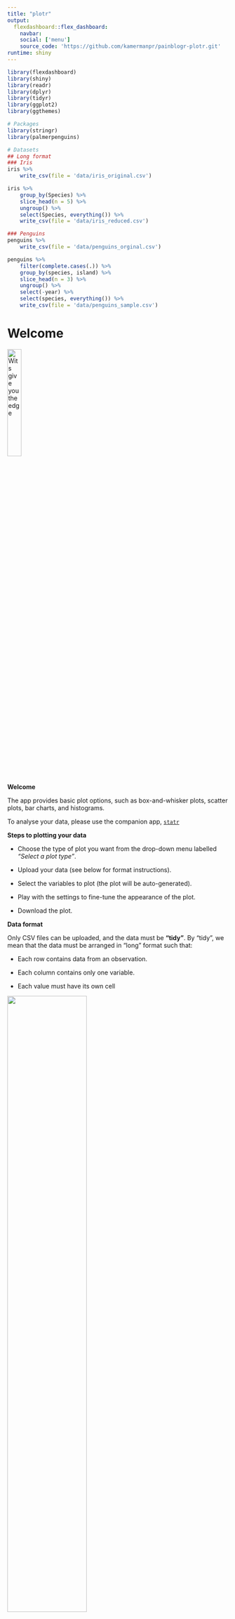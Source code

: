 ```yaml
---
title: "plotr"
output: 
  flexdashboard::flex_dashboard:
    navbar:
    social: ['menu']
    source_code: 'https://github.com/kamermanpr/painblogr-plotr.git'
runtime: shiny
---
```


```r
library(flexdashboard)
library(shiny)
library(readr)
library(dplyr)
library(tidyr)
library(ggplot2)
library(ggthemes)
```

```r
# Packages
library(stringr)
library(palmerpenguins)

# Datasets
## Long format
### Iris
iris %>% 
    write_csv(file = 'data/iris_original.csv')

iris %>% 
    group_by(Species) %>% 
    slice_head(n = 5) %>% 
    ungroup() %>% 
    select(Species, everything()) %>% 
    write_csv(file = 'data/iris_reduced.csv')

### Penguins
penguins %>% 
    write_csv(file = 'data/penguins_orginal.csv')

penguins %>% 
    filter(complete.cases(.)) %>% 
    group_by(species, island) %>% 
    slice_head(n = 3) %>% 
    ungroup() %>% 
    select(-year) %>% 
    select(species, everything()) %>% 
    write_csv(file = 'data/penguins_sample.csv')
```

Welcome {data-navmenu='Select a plot type'}
===================================== 

<a href='https://www.wits.ac.za' target='_blank'>
<img src='wits-logo.png' 
alt='Wits give you the edge' 
width='25%'>
</a>

**Welcome**  

The app provides basic plot options, such as box-and-whisker plots, scatter plots, bar charts, and histograms. 

To analyse your data, please use the companion app, [`statr`](https://kamermanpr.shinyapps.io/painblogr-statr/){ target='_blank' }

**Steps to plotting your data**  

- Choose the type of plot you want from the drop-down menu labelled _“Select a plot type”_.

- Upload your data (see below for format instructions).

- Select the variables to plot (the plot will be auto-generated).

- Play with the settings to fine-tune the appearance of the plot.

- Download the plot.

**Data format**  

Only CSV files can be uploaded, and the data must be **"tidy"**. By "tidy", we mean that the  data must be arranged in "long" format such that:

- Each row contains data from an observation.

- Each column contains only one variable.

- Each value must have its own cell

<div>
<img src='tidy-data.png' width='60%'>
</div>

For a full description of tidy data, please use the following [link](https://www.jstatsoft.org/article/view/v059i10){ target='_blank' }.

To download a dataset to play around with on the app, we recommend [Allison Horst's](https://allisonhorst.github.io/palmerpenguins/index.html){ target='_blank' } "Palmer Penguins" dataset ([link to data](https://drive.google.com/open?id=1-8H1Mz2_oEMu3zlVsatraFruJQlCFqZ9&authuser=peter.kamerman%40gmail.com&usp=drive_fs){ target='_blank' })

**Developers**  

The app was developed by Peter Kamerman (WWW: [painblogr.org](https://www.painblogr.org){ target='_blank'}, GitHub: [kamermanpr](https://github.com/kamermanpr.git){ target='_blank' }) and Kavalin Nair (GitHub: [TripleBlackCat](https://github.com/TripleBlackCat.git){ target='_blank' }).

**License**  

The software is released under an [MIT license](https://github.com/kamermanpr/painblogr-plotr/blob/main/LICENSE){ target='_blank' }.

Boxplot {data-navmenu='Select a plot type'}
=====================================  

Column {.sidebar data-width=350}
-------------------------------------

```r
h1('Boxplot')

p('For plot download options, scroll to the bottom of this sidebar.')

p('The plot window will indicate an error if a discrete (categorical) variable is chosen as the response variable.')

p('Beeswarm points are "jittered" horizontally only. That is, the value of each point, as measured on the y-axis, remains unchanged.')

hr()

# Upload file
fileInput(inputId = 'box_file0', 
          label = 'Import data (csv format)',
          multiple = FALSE,
          accept = c('.csv'))

# Make reactive data
box_df <- reactive({
    req(input$box_file0)
    read_csv(input$box_file0$datapath, 
             show_col_types = FALSE)
})

# Select variables
## Response variable
output$box_yvar <- renderUI({
    varSelectInput(inputId = 'box_y_var',
                   label = 'Choose response variable',
                   selected = NULL,
                   data = box_df())
    })

uiOutput('box_yvar')

## Grouping variable
output$box_groupvar <- renderUI({
    varSelectInput(inputId = 'box_group_var',
                   label = 'Choose grouping variable',
                   selected = NULL,
                   data = box_df())
    })

uiOutput('box_groupvar')

## Second grouping variable
output$box_groupvar2 <- renderUI({
    selectInput(inputId = 'box_group2_var',
                label = 'Choose second grouping variable (optional)',
                selected = 'None',
                choices = c('None', names(box_df())))
    })

uiOutput('box_groupvar2')

## Choose plot type
radioButtons(inputId = 'box_plot_type',
             label = 'Plot type',
             choices = c('Simple boxplot (default)' = 'box',
                         'Add beeswarm' = 'box_points'),
             selected = 'box')

## Add labels
textInput(inputId = 'box_title', 
          label = 'Plot title',
          value = NULL)

textInput(inputId = 'box_y_label', 
          label = 'Y-axis label',
          value = NULL)

textInput(inputId = 'box_x_label', 
          label = 'X-axis label',
          value = NULL)

## Base font size
sliderInput(inputId = 'box_base_size',
            label = 'Font size',
            value = 18,
            min = 8,
            max = 28)

## Y-axis limits
numericInput(inputId = 'box_min_y',
             label = 'Minimum y-axis value',
             value = NULL)

numericInput(inputId = 'box_max_y',
             label = 'Maximum y-axis value',
             value = NULL)

## Point size size
sliderInput(inputId = 'box_size',
            label = 'Point size (beeswarm points)',
            value = 3,
            min = 0,
            max = 10)

## Point transparency size
sliderInput(inputId = 'box_alpha',
            label = 'Point transparency (beeswarm points)',
            value = 1,
            min = 0,
            max = 1)

## Point scatter width
sliderInput(inputId = 'box_scatter_width',
            label = 'Scatter width (beeswarm points)',
            value = 0.3,
            min = 0,
            max = 1)

hr()

strong('Options for the second grouping variable')

## Colour scheme
selectInput(inputId = 'box_colours',
            label = 'Colour scheme',
            selected = NULL,
            choices = c('Default (20 colours)' = 'Tableau 20',
                        'Tableau (10 colours)' = 'Tableau 10',
                        'Colour blind (10 colours)' = 'Color Blind',
                        'Grey (5 colours)' = 'Classic Gray 5'))

## Legend position
radioButtons(inputId = 'box_legend_position',
             label = 'Legend position',
             choices = c('None' = 'none',
                         'Right side of plot' = 'right',
                         'Above the plot' = 'top',
                         'User-defined' = 'legend_user'),
             selected = 'none')

### x value
sliderInput(inputId = 'box_x_legend',
            label = 'User-defined legend position (x coordinate)',
            value = 0.85,
            min = 0,
            max = 1)

### y-value
sliderInput(inputId = 'box_y_legend',
            label = 'User-defined legend position (y coordinate)',
            value = 0.85,
            min = 0,
            max = 1)

hr()

h1('Download plot')

# Format
selectInput(inputId = 'box_format',
            label = 'Choose file format',
            selected = 'png',
            choices = c('bmp', 'jpg', 'pdf', 'png'))

# Plot width
numericInput(inputId = 'box_width',
             label = 'Figure width (cm)',
             value = 17)

## Plot height
numericInput(inputId = 'box_height',
             label = 'Figure height (cm)',
             value = 14)

# Add download button
output$box_download_button <- renderUI({
    downloadButton(outputId = 'boxplot_download_button',
                   label = "'Click' to download image")
    })

uiOutput('box_download_button')
```

Column
-------------------------------------

### Plot

```r
# Plot graph
output$box_plot <- renderPlot(
    if(req(input$box_plot_type) == 'box'){
        
        if(req(input$box_group2_var) == 'None'){
            
            box_df() %>%
                drop_na(input$box_group_var) %>% 
                ggplot(data = .) +
                aes(x = !!input$box_group_var,
                    y = !!input$box_y_var) +
                geom_boxplot() +
                labs(title = input$box_title,
                     y = input$box_y_label,
                     x = input$box_x_label) +
                scale_y_continuous(limits = c(input$box_min_y, input$box_max_y)) +
                scale_x_discrete(na.translate = FALSE) +
                theme_minimal(base_size = input$box_base_size) +
                theme(legend.position = 'none',
                          plot.background = element_rect(colour = '#FFFFFF',
                                                         fill = '#FFFFFF'),
                          plot.title = element_text(size = input$box_base_size),
                          axis.text = element_text(colour = '#000000'),
                          axis.line = element_line(colour = '#000000',
                                                   size = 0.5),
                          axis.ticks = element_line(colour = '#000000',
                                                    size = 0.5),
                          panel.grid = element_blank()) 
            
        } else {
            
            if(input$box_legend_position != 'legend_user'){
                
                box_df() %>% 
                        ggplot(data = .) +
                        aes(x = !!input$box_group_var,
                            y = !!input$box_y_var,
                            fill = box_df()[[input$box_group2_var]],
                            colour = box_df()[[input$box_group2_var]]) +
                    geom_boxplot(alpha = 0.6) +
                    labs(title = input$box_title,
                         y = input$box_y_label,
                         x = input$box_x_label) +
                    scale_y_continuous(limits = c(input$box_min_y, input$box_max_y)) +
                    scale_x_discrete(na.translate = FALSE) +
                    scale_fill_tableau(palette = input$box_colours,
                                       na.translate = FALSE) +
                    scale_colour_tableau(palette = input$box_colours,
                                         na.translate = FALSE) +
                    theme_minimal(base_size = input$box_base_size) +
                    theme(legend.position = input$box_legend_position,
                          legend.title = element_blank(),
                          plot.background = element_rect(colour = '#FFFFFF',
                                                         fill = '#FFFFFF'),
                          plot.title = element_text(size = input$box_base_size),
                          axis.text = element_text(colour = '#000000'),
                          axis.line = element_line(colour = '#000000',
                                                   size = 0.5),
                          axis.ticks = element_line(colour = '#000000',
                                                    size = 0.5),
                          panel.grid = element_blank()) 
                
                } else if(input$box_legend_position == 'legend_user'){
                    
                    box_df() %>% 
                        ggplot(data = .) +
                        aes(x = !!input$box_group_var,
                            y = !!input$box_y_var,
                            fill = box_df()[[input$box_group2_var]],
                            colour = box_df()[[input$box_group2_var]]) +
                        geom_boxplot(alpha = 0.6) +
                        labs(title = input$box_title,
                             y = input$box_y_label,
                             x = input$box_x_label) +
                        scale_y_continuous(limits = c(input$box_min_y, input$box_max_y)) +
                        scale_x_discrete(na.translate = FALSE) +
                        scale_fill_tableau(palette = input$box_colours,
                                           na.translate = FALSE) +
                        scale_colour_tableau(palette = input$box_colours,
                                             na.translate = FALSE) +
                        theme_minimal(base_size = input$box_base_size) +
                        theme(legend.position = c(input$box_x_legend, input$box_y_legend),
                              legend.title = element_blank(),
                              plot.background = element_rect(colour = '#FFFFFF',
                                                             fill = '#FFFFFF'),
                              plot.title = element_text(size = input$box_base_size),
                              axis.text = element_text(colour = '#000000'),
                              axis.line = element_line(colour = '#000000',
                                                       size = 0.5),
                              axis.ticks = element_line(colour = '#000000',
                                                        size = 0.5),
                              panel.grid = element_blank()) 
                    
                }
            }
        
        } else if(input$box_plot_type == 'box_points'){
            
            if(req(input$box_group2_var) == 'None'){
            
            box_df() %>%
                drop_na(input$box_group_var) %>% 
                ggplot(data = .) +
                aes(x = !!input$box_group_var,
                    y = !!input$box_y_var) +
                geom_boxplot(outlier.shape = NA) +
                geom_point(position = position_jitter(seed = 1234,
                                                      width = input$box_scatter_width,
                                                      height = 0),
                           fill = '#000000',
                           alpha = input$box_alpha,
                           shape = 21,
                           size = input$box_size) +
                geom_point(position = position_jitter(seed = 1234,
                                                      width = input$box_scatter_width,
                                                      height = 0),
                           shape = 21,
                           size = input$box_size) +
                labs(title = input$box_title,
                     y = input$box_y_label,
                     x = input$box_x_label) +
                scale_y_continuous(limits = c(input$box_min_y, input$box_max_y)) +
                scale_x_discrete(na.translate = FALSE) +
                theme_minimal(base_size = input$box_base_size) +
                theme(legend.position = 'none',
                          plot.background = element_rect(colour = '#FFFFFF',
                                                         fill = '#FFFFFF'),
                          plot.title = element_text(size = input$box_base_size),
                          axis.text = element_text(colour = '#000000'),
                          axis.line = element_line(colour = '#000000',
                                                   size = 0.5),
                          axis.ticks = element_line(colour = '#000000',
                                                    size = 0.5),
                          panel.grid = element_blank()) 
            
        } else {
            
            if(input$box_legend_position != 'legend_user'){
                
                box_df() %>% 
                        ggplot(data = .) +
                        aes(x = !!input$box_group_var,
                            y = !!input$box_y_var,
                            fill = box_df()[[input$box_group2_var]],
                            colour = box_df()[[input$box_group2_var]]) +
                    geom_boxplot(outlier.shape = NA,
                                 alpha = 0.6) +
                    geom_point(position = position_jitterdodge(seed = 1234,
                                                          jitter.width = input$box_scatter_width,
                                                          jitter.height = 0),
                               alpha = input$box_alpha,
                               shape = 21,
                               size = input$box_size) +
                    geom_point(position = position_jitterdodge(seed = 1234,
                                                          jitter.width = input$box_scatter_width,
                                                          jitter.height = 0),
                               fill = NA,
                               shape = 21,
                               size = input$box_size) +
                    labs(title = input$box_title,
                         y = input$box_y_label,
                         x = input$box_x_label) +
                    scale_y_continuous(limits = c(input$box_min_y, input$box_max_y)) +
                    scale_x_discrete(na.translate = FALSE) +
                    scale_fill_tableau(palette = input$box_colours,
                                       na.translate = FALSE) +
                    scale_colour_tableau(palette = input$box_colours,
                                         na.translate = FALSE) +
                    theme_minimal(base_size = input$box_base_size) +
                    theme(legend.position = input$box_legend_position,
                          legend.title = element_blank(),
                          plot.background = element_rect(colour = '#FFFFFF',
                                                         fill = '#FFFFFF'),
                          plot.title = element_text(size = input$box_base_size),
                          axis.text = element_text(colour = '#000000'),
                          axis.line = element_line(colour = '#000000',
                                                   size = 0.5),
                          axis.ticks = element_line(colour = '#000000',
                                                    size = 0.5),
                          panel.grid = element_blank()) 
                
                } else if(input$box_legend_position == 'legend_user'){
                    
                    box_df() %>% 
                        ggplot(data = .) +
                        aes(x = !!input$box_group_var,
                            y = !!input$box_y_var,
                            fill = box_df()[[input$box_group2_var]],
                            colour = box_df()[[input$box_group2_var]]) +
                        geom_boxplot(outlier.shape = NA,
                                     alpha = 0.6) +
                        geom_point(position = position_jitterdodge(seed = 1234,
                                                              jitter.width = input$box_scatter_width,
                                                              jitter.height = 0),
                                   alpha = input$box_alpha,
                                   shape = 21,
                                   size = input$box_size) +
                        geom_point(position = position_jitterdodge(seed = 1234,
                                                              jitter.width = input$box_scatter_width,
                                                              jitter.height = 0),
                                   shape = 21,
                                   fill = NA,
                                   size = input$box_size) +
                        labs(title = input$box_title,
                             y = input$box_y_label,
                             x = input$box_x_label) +
                        scale_y_continuous(limits = c(input$box_min_y, input$box_max_y)) +
                        scale_x_discrete(na.translate = FALSE) +
                        scale_fill_tableau(palette = input$box_colours,
                                           na.translate = FALSE) +
                        scale_colour_tableau(palette = input$box_colours,
                                             na.translate = FALSE) +
                        theme_minimal(base_size = input$box_base_size) +
                        theme(legend.position = c(input$box_x_legend, input$box_y_legend),
                              legend.title = element_blank(),
                              plot.background = element_rect(colour = '#FFFFFF',
                                                             fill = '#FFFFFF'),
                              plot.title = element_text(size = input$box_base_size),
                              axis.text = element_text(colour = '#000000'),
                              axis.line = element_line(colour = '#000000',
                                                       size = 0.5),
                              axis.ticks = element_line(colour = '#000000',
                                                        size = 0.5),
                              panel.grid = element_blank()) 
                    
                }
            }
        }
)

plotOutput('box_plot')
```

```r
# Download plot
output$boxplot_download_button <- downloadHandler(
    filename = function() {
        paste0('boxplot_', Sys.Date(), '.', input$box_format)
    },
    content = function(file) {
        plotOutput('box_plot')
        ggsave(file, 
               width = input$box_width, 
               height = input$box_height,
               units = 'cm')
    }
  )
```

Scatter plot {data-navmenu='Select a plot type'}
=====================================  

Column {.sidebar data-width=350}
-------------------------------------

```r
h1('Scatter plot')

p('If there is a grouping variable, import data in long format (see example:', a('here', href = 'https://drive.google.com/open?id=1--iOezcoFaE9C-x4JiT6zygNOKyrWNh0&authuser=peter.kamerman%40gmail.com&usp=drive_fs', target='_blank'), ').')

p('For download options, scroll to the bottom of this sidebar.')

hr()

# Upload file
fileInput(inputId = 'scatter_file0', 
          label = 'Import data (csv format)',
          multiple = FALSE,
          accept = c('.csv'))

# Make reactive data
scatter_df <- reactive({
    req(input$scatter_file0)
    read_csv(input$scatter_file0$datapath, 
             show_col_types = FALSE)
})

# Select variables
## Y variable
output$scatter_yvar <- renderUI({
    varSelectInput(inputId = 'scatter_y_var',
                   label = 'Choose repsonse variable',
                   data = scatter_df())
    })

uiOutput('scatter_yvar')

## X variable
output$scatter_xvar <- renderUI({
    varSelectInput(inputId = 'scatter_x_var',
                   label = 'Choose repsonse variable',
                   data = scatter_df())
    })

uiOutput('scatter_xvar')

output$scatter_groupvar <- renderUI({
    selectInput(inputId = 'scatter_group_var',
            label = 'Choose grouping variable (optional)',
            selected = NULL,
            choices = c('None', names(scatter_df())))
})

uiOutput('scatter_groupvar')

## Add regression or loess curve
radioButtons(inputId = 'scatter_smooth',
             label = 'Add regression line',
             choices = c('None (default)' = 'none',
                         'Linear regression' = 'linear',
                         'LOESS curve' = 'loess'),
             selected = 'none')

## Add labels
textInput(inputId = 'scatter_title', 
          label = 'Plot title',
          value = '')

textInput(inputId = 'scatter_y_label', 
          label = 'Y-axis label',
          value = '')

textInput(inputId = 'scatter_x_label', 
          label = 'X-axis label',
          value = '')

## Base font size
sliderInput(inputId = 'scatter_base_size',
            label = 'Font size',
            value = 18,
            min = 8,
            max = 28)

## Point size size
sliderInput(inputId = 'scatter_size',
            label = 'Point size',
            value = 3,
            min = 0,
            max = 10)

## Point transparency size
sliderInput(inputId = 'scatter_alpha',
            label = 'Point transparency',
            value = 1,
            min = 0,
            max = 1)

## Colour scheme
selectInput(inputId = 'scatter_colours',
            label = 'Colour scheme (used with grouping variable)',
            selected = NULL,
            choices = c('Default (20 colours)' = 'Tableau 20',
                        'Tableau (10 colours)' = 'Tableau 10',
                        'Colour blind (10 colours)' = 'Color Blind',
                        'Grey (5 colours)' = 'Classic Gray 5'))

## Legend position
### x value
sliderInput(inputId = 'scatter_x_legend',
            label = 'Legend position (x-axis coordinate)',
            value = 0.85,
            min = 0,
            max = 1)

### y-value
sliderInput(inputId = 'scatter_y_legend',
            label = 'Legend position (y-axis coordinate)',
            value = 0.85,
            min = 0,
            max = 1)

## Y-axis limits
numericInput(inputId = 'scatter_min_y',
             label = 'Minimum y-axis value',
             value = NULL)

numericInput(inputId = 'scatter_max_y',
             label = 'Maximum y-axis value',
             value = NULL)

## X-axis limits
numericInput(inputId = 'scatter_min_x',
             label = 'Minimum x-axis value',
             value = NULL)

numericInput(inputId = 'scatter_max_x',
             label = 'Maximum x-axis value',
             value = NULL)

hr()

h1('Download plot')

# Format
selectInput(inputId = 'scatter_format',
            label = 'Choose file format',
            selected = 'png',
            choices = c('bmp', 'jpg', 'pdf', 'png'))

# Plot width
numericInput(inputId = 'scatter_width',
             label = 'Figure width (cm)',
             value = 16)

## Plot height
numericInput(inputId = 'scatter_height',
             label = 'Figure height (cm)',
             value = 16)

# Add download button
output$scatter_download_button <- renderUI({
    downloadButton(outputId = 'scatterplot_download_button',
                   label = "'Click' to download image")
    })

uiOutput('scatter_download_button')
```

Column
-------------------------------------

### Plot

```r
# Plot graph
output$scatter_plot <- renderPlot(
    
    if(req(input$scatter_smooth) == 'none' & req(input$scatter_group_var) == 'None'){
        
        ggplot(data = scatter_df()) +
        aes(x = scatter_df()[[input$scatter_x_var]],
            y = scatter_df()[[input$scatter_y_var]]) +
        geom_point(shape = 21,
                   colour = '#000000',
                   fill = '#000000',
                   alpha = input$scatter_alpha,
                   size = input$scatter_size) +
        geom_point(shape = 21,
                   colour = '#000000',
                   size = input$scatter_size) +
        labs(title = input$scatter_title,
             y = input$scatter_y_label,
             x = input$scatter_x_label) +
        scale_x_continuous(limits = c(input$scatter_min_x, input$scatter_max_x)) +
        scale_y_continuous(limits = c(input$scatter_min_y, input$scatter_max_y)) +
        theme_minimal(base_size = input$scatter_base_size) +
            theme(plot.background = element_rect(colour = '#FFFFFF',
                                                 fill = '#FFFFFF'),
                  plot.title = element_text(size = input$scatter_base_size),
                  legend.position = c(input$scatter_x_legend, input$scatter_y_legend),
                  legend.title = element_blank(),
                  axis.text = element_text(colour = '#000000'),
                  axis.line = element_line(colour = '#000000',
                                           size = 0.5),
                  axis.ticks = element_line(colour = '#000000',
                                            size = 0.5),
                  panel.grid = element_blank())
        
    } else if(input$scatter_smooth == 'linear' & input$scatter_group_var == 'None'){
        
        ggplot(data = scatter_df()) +
        aes(x = scatter_df()[[input$scatter_x_var]],
            y = scatter_df()[[input$scatter_y_var]]) +
        geom_point(shape = 21,
                   colour = '#000000',
                   fill = '#000000',
                   alpha = input$scatter_alpha,
                   size = input$scatter_size) +
        geom_point(shape = 21,
                   colour = '#000000',
                   size = input$scatter_size) +
        geom_smooth(method = 'lm',
                    colour = '#000000',
                    size = 1,
                    se = FALSE) +
        labs(title = input$scatter_title,
             y = input$scatter_y_label,
             x = input$scatter_x_label) +
        scale_x_continuous(limits = c(input$scatter_min_x, input$scatter_max_x)) +
        scale_y_continuous(limits = c(input$scatter_min_y, input$scatter_max_y)) +
        theme_minimal(base_size = input$scatter_base_size) +
            theme(plot.background = element_rect(colour = '#FFFFFF',
                                                 fill = '#FFFFFF'),
                  plot.title = element_text(size = input$scatter_base_size),
                  legend.position = c(input$scatter_x_legend, input$scatter_y_legend),
                  legend.title = element_blank(),
                  axis.text = element_text(colour = '#000000'),
                  axis.line = element_line(colour = '#000000',
                                           size = 0.5),
                  axis.ticks = element_line(colour = '#000000',
                                            size = 0.5),
                  panel.grid = element_blank())
        
    } else if(input$scatter_smooth == 'loess' & input$scatter_group_var == 'None'){
        
        ggplot(data = scatter_df()) +
        aes(x = scatter_df()[[input$scatter_x_var]],
            y = scatter_df()[[input$scatter_y_var]]) +
        geom_point(shape = 21,
                   colour = '#000000',
                   fill = '#000000',
                   alpha = input$scatter_alpha,
                   size = input$scatter_size) +
        geom_point(shape = 21,
                   colour = '#000000',
                   size = input$scatter_size) +
        geom_smooth(method = 'loess',
                    colour = '#000000',
                    size = 1,
                    se = FALSE) +
        labs(title = input$scatter_title,
             y = input$scatter_y_label,
             x = input$scatter_x_label) +
        scale_x_continuous(limits = c(input$scatter_min_x, input$scatter_max_x)) +
        scale_y_continuous(limits = c(input$scatter_min_y, input$scatter_max_y)) +
        theme_minimal(base_size = input$scatter_base_size) +
            theme(plot.background = element_rect(colour = '#FFFFFF',
                                                 fill = '#FFFFFF'),
                  plot.title = element_text(size = input$scatter_base_size),
                  legend.position = c(input$scatter_x_legend, input$scatter_y_legend),
                  legend.title = element_blank(),
                  axis.text = element_text(colour = '#000000'),
                  axis.line = element_line(colour = '#000000',
                                           size = 0.5),
                  axis.ticks = element_line(colour = '#000000',
                                            size = 0.5),
                  panel.grid = element_blank())
        
    } else if(input$scatter_smooth == 'linear' & input$scatter_group_var != 'None'){
        
        ggplot(data = scatter_df()) +
        aes(x = scatter_df()[[input$scatter_x_var]],
            y = scatter_df()[[input$scatter_y_var]],
            fill = scatter_df()[[input$scatter_group_var]],
            colour = scatter_df()[[input$scatter_group_var]]) +
        geom_point(shape = 21,
                   alpha = input$scatter_alpha,
                   size = input$scatter_size) +
        geom_point(shape = 21,
                   fill = NA,
                   size = input$scatter_size) +
        geom_smooth(method = 'lm',
                    size = 1,
                    se = FALSE) +
        labs(title = input$scatter_title,
             y = input$scatter_y_label,
             x = input$scatter_x_label) +
        scale_x_continuous(limits = c(input$scatter_min_x, input$scatter_max_x)) +
        scale_y_continuous(limits = c(input$scatter_min_y, input$scatter_max_y)) +
        scale_colour_tableau(palette = input$scatter_colours) +
        scale_fill_tableau(palette = input$scatter_colours) +
        theme_minimal(base_size = input$scatter_base_size) +
            theme(plot.background = element_rect(colour = '#FFFFFF',
                                                 fill = '#FFFFFF'),
                  plot.title = element_text(size = input$scatter_base_size),
                  legend.position = c(input$scatter_x_legend, input$scatter_y_legend),
                  legend.title = element_blank(),
                  axis.text = element_text(colour = '#000000'),
                  axis.line = element_line(colour = '#000000',
                                           size = 0.5),
                  axis.ticks = element_line(colour = '#000000',
                                            size = 0.5),
                  panel.grid = element_blank())
        
    } else if(input$scatter_smooth == 'loess' & input$scatter_group_var != 'None'){
        
        ggplot(data = scatter_df()) +
        aes(x = scatter_df()[[input$scatter_x_var]],
            y = scatter_df()[[input$scatter_y_var]],
            fill = scatter_df()[[input$scatter_group_var]],
            colour = scatter_df()[[input$scatter_group_var]]) +
        geom_point(shape = 21,
                   alpha = input$scatter_alpha,
                   size = input$scatter_size) +
        geom_point(shape = 21,
                   fill = NA,
                   size = input$scatter_size) +
        geom_smooth(method = 'loess',
                    size = 1,
                    se = FALSE) +
        labs(title = input$scatter_title,
             y = input$scatter_y_label,
             x = input$scatter_x_label) +
        scale_x_continuous(limits = c(input$scatter_min_x, input$scatter_max_x)) +
        scale_y_continuous(limits = c(input$scatter_min_y, input$scatter_max_y)) +
        scale_colour_tableau(palette = input$scatter_colours) +
        scale_fill_tableau(palette = input$scatter_colours) +
        theme_minimal(base_size = input$scatter_base_size) +
            theme(plot.background = element_rect(colour = '#FFFFFF',
                                                 fill = '#FFFFFF'),
                  plot.title = element_text(size = input$scatter_base_size),
                  legend.position = c(input$scatter_x_legend, input$scatter_y_legend),
                  legend.title = element_blank(),
                  axis.text = element_text(colour = '#000000'),
                  axis.line = element_line(colour = '#000000',
                                           size = 0.5),
                  axis.ticks = element_line(colour = '#000000',
                                            size = 0.5),
                  panel.grid = element_blank())
        
    } else {
        
        ggplot(data = scatter_df()) +
        aes(x = scatter_df()[[input$scatter_x_var]],
            y = scatter_df()[[input$scatter_y_var]],
            fill = scatter_df()[[input$scatter_group_var]],
            colour = scatter_df()[[input$scatter_group_var]]) +
        geom_point(shape = 21,
                   alpha = input$scatter_alpha,
                   size = input$scatter_size) +
        geom_point(shape = 21,
                   fill = NA,
                   size = input$scatter_size) +
        labs(title = input$scatter_title,
             y = input$scatter_y_label,
             x = input$scatter_x_label) +
        scale_x_continuous(limits = c(input$scatter_min_x, input$scatter_max_x)) +
        scale_y_continuous(limits = c(input$scatter_min_y, input$scatter_max_y)) +
        scale_colour_tableau(palette = input$scatter_colours) +
        scale_fill_tableau(palette = input$scatter_colours) +
        theme_minimal(base_size = input$scatter_base_size) +
            theme(plot.background = element_rect(colour = '#FFFFFF',
                                                 fill = '#FFFFFF'),
                  plot.title = element_text(size = input$scatter_base_size),
                  legend.position = c(input$scatter_x_legend, input$scatter_y_legend),
                  legend.title = element_blank(),
                  axis.text = element_text(colour = '#000000'),
                  axis.line = element_line(colour = '#000000',
                                           size = 0.5),
                  axis.ticks = element_line(colour = '#000000',
                                            size = 0.5),
                  panel.grid = element_blank())
        
    }
)

plotOutput('scatter_plot')
```

```r
# Download plot
output$scatterplot_download_button <- downloadHandler(
    filename = function() {
        paste0('scatterplot_', Sys.Date(), '.', input$scatter_format)
    },
    content = function(file) {
        plotOutput('scatter_plot')
        ggsave(file, 
               width = input$scatter_width, 
               height = input$scatter_height,
               units = 'cm')
    }
  )
```

Histogram {data-navmenu='Select a plot type'}
=====================================  

Column {.sidebar data-width=350}
-------------------------------------

```r
h1('Histogram')

p('The input must be a single continuous variable')

p('For download options, scroll to the bottom of this sidebar.')

hr()

# Upload file
fileInput(inputId = 'histo_file0', 
          label = 'Import data (csv format)',
          multiple = FALSE,
          accept = c('.csv'))

# Make reactive data
histo_df <- reactive({
    req(input$histo_file0)
    read_csv(input$histo_file0$datapath, 
             show_col_types = FALSE)
})

# Select variables
## Response variable
output$histo_var <- renderUI({
    varSelectInput(inputId = 'histo_var',
                   label = 'Choose variable to be plotted',
                   data = histo_df())
    })

uiOutput('histo_var')

## Add labels
textInput(inputId = 'histo_title', 
          label = 'Plot title',
          value = NULL)

textInput(inputId = 'histo_y_label', 
          label = 'Y-axis label',
          value = 'Count')

textInput(inputId = 'histo_x_label', 
          label = 'X-axis label',
          value = NULL)

## Base font size
sliderInput(inputId = 'histo_base_size',
            label = 'Font size',
            value = 18,
            min = 8,
            max = 28)

## Bin width
numericInput(inputId = 'histo_bin_width',
             label = 'Bin width (in the units of measurement)',
             value = 1,
             min = 0.00000000001)

## Bar transparency size
sliderInput(inputId = 'histo_alpha',
            label = 'Bar transparency',
            value = 0.6,
            min = 0,
            max = 1)

hr()

h1('Download plot')

# Format
selectInput(inputId = 'histo_format',
            label = 'Choose file format',
            selected = 'png',
            choices = c('bmp', 'jpg', 'pdf', 'png'))

# Plot width
numericInput(inputId = 'histo_width',
             label = 'Figure width (cm)',
             value = 18)

## Plot height
numericInput(inputId = 'histo_height',
             label = 'Figure height (cm)',
             value = 13)

# Add download button
output$histo_download_button <- renderUI({
    downloadButton(outputId = 'histogram_download_button',
                   label = "'Click' to download image")
    })

uiOutput('histo_download_button')
```

Column
-------------------------------------

### Plot

```r
# Plot graph
output$histo_plot <- renderPlot(
    
        ggplot(data = histo_df()) +
        aes(histo_df()[[input$histo_var]]) +
        geom_histogram(binwidth = input$histo_bin_width,
                       fill = '#000000',
                       colour = '#000000',
                       alpha = input$histo_alpha) +
        labs(title = input$histo_title,
             y = input$histo_y_label,
             x = input$histo_x_label) +
        theme_minimal(base_size = input$histo_base_size) +
            theme(plot.background = element_rect(colour = '#FFFFFF',
                                                 fill = '#FFFFFF'),
                  plot.title = element_text(size = input$histo_base_size),
                  axis.text = element_text(colour = '#000000'),
                  axis.line = element_line(colour = '#000000',
                                           size = 0.5),
                  axis.ticks = element_line(colour = '#000000',
                                            size = 0.5),
                  panel.grid = element_blank())
        
        )

plotOutput('histo_plot')
```

```r
# Download plot
output$histogram_download_button <- downloadHandler(
    filename = function() {
        paste0('histogram_', Sys.Date(), '.', input$histo_format)
    },
    content = function(file) {
        plotOutput('histo_plot')
        ggsave(file, 
               width = input$histo_width, 
               height = input$histo_height,
               units = 'cm')
    }
  )
```

Bar chart {data-navmenu='Select a plot type'}
=====================================  

Column {.sidebar data-width=350}
-------------------------------------

```r
h1('Bar chart')

p('The input must be a single continuous variable, with one or two grouping variables')

p('For download options, scroll to the bottom of this sidebar.')

hr()

# Upload file
fileInput(inputId = 'bar_file0', 
          label = 'Import data (csv format)',
          multiple = FALSE,
          accept = c('.csv'))

# Make reactive data
bar_df <- reactive({
    req(input$bar_file0)
    read_csv(input$bar_file0$datapath, 
             show_col_types = FALSE)
})

# Select variables
## Response variable
output$bar_yvar <- renderUI({
    varSelectInput(inputId = 'bar_y_var',
                   label = 'Choose catgeorical variable to be plotted',
                   data = bar_df())
    })

uiOutput('bar_yvar')

## First grouping variable
output$bar_gvar <- renderUI({
    varSelectInput(inputId = 'bar_group_var',
                   label = 'Choose grouping variable',
                   data = bar_df())
    })

uiOutput('bar_gvar')

## Plot type
radioButtons(inputId = 'bar_type',
             label = 'Select chart format',
             choices = c('Raw count (side-by-side)' = 'count_dodge',
                         'Raw count (stacked)' = 'count_stack',
                         'Proportion' = 'prop'),
             selected = 'count_dodge')

## Add labels
textInput(inputId = 'bar_title', 
          label = 'Plot title',
          value = NULL)

textInput(inputId = 'bar_y_label', 
          label = 'Y-axis label',
          value = NULL)

textInput(inputId = 'bar_x_label', 
          label = 'X-axis label',
          value = NULL)

## Base font size
sliderInput(inputId = 'bar_base_size',
            label = 'Font size',
            value = 18,
            min = 8,
            max = 28)

## Bar transparency size
sliderInput(inputId = 'bar_alpha',
            label = 'Bar transparency',
            value = 1,
            min = 0,
            max = 1)

## Colour scheme
selectInput(inputId = 'bar_colours',
            label = 'Colour scheme (used with grouping variable)',
            selected = NULL,
            choices = c('Default (20 colours)' = 'Tableau 20',
                        'Tableau (10 colours)' = 'Tableau 10',
                        'Colour blind (10 colours)' = 'Color Blind',
                        'Grey (5 colours)' = 'Classic Gray 5'))

## Legend position
### x value
sliderInput(inputId = 'bar_x_legend',
            label = 'Legend position (x-axis coordinate)',
            value = 0.85,
            min = 0,
            max = 1)

### y-value
sliderInput(inputId = 'bar_y_legend',
            label = 'Legend position (y-axis coordinate)',
            value = 0.85,
            min = 0,
            max = 1)

hr()

h1('Download plot')

# Format
selectInput(inputId = 'bar_format',
            label = 'Choose file format',
            selected = 'png',
            choices = c('bmp', 'jpg', 'pdf', 'png'))

# Plot width
numericInput(inputId = 'bar_width',
             label = 'Figure width (cm)',
             value = 18)

## Plot height
numericInput(inputId = 'bar_height',
             label = 'Figure height (cm)',
             value = 13)

# Add download button
output$bar_download_button <- renderUI({
    downloadButton(outputId = 'barchart_download_button',
                   label = "'Click' to download image")
    })

uiOutput('bar_download_button')
```

Column
-------------------------------------

### Plot

```r
# Plot graph
output$bar_plot <- renderPlot(
    if(req(input$bar_type) == 'count_stack'){
        
        ggplot(data = bar_df()) +
        aes(bar_df()[[input$bar_y_var]],
            colour = bar_df()[[input$bar_group_var]],
            fill = bar_df()[[input$bar_group_var]]) +
        geom_bar(alpha = input$bar_alpha) +
        labs(title = input$bar_title,
             y = input$bar_y_label,
             x = input$bar_x_label) +
        theme_minimal(base_size = input$bar_base_size) +
            theme(plot.background = element_rect(colour = '#FFFFFF',
                                                 fill = '#FFFFFF'),
                  plot.title = element_text(size = input$bar_base_size),
                  axis.text = element_text(colour = '#000000'),
                  axis.line = element_line(colour = '#000000',
                                           size = 0.5),
                  axis.ticks = element_line(colour = '#000000',
                                            size = 0.5),
                  panel.grid = element_blank())
        
    } else if(input$bar_type == 'prop'){
        
        ggplot(data = bar_df()) +
        aes(bar_df()[[input$bar_y_var]],
            colour = bar_df()[[input$bar_group_var]],
            fill = bar_df()[[input$bar_group_var]]) +
        geom_bar(position = position_fill(),
                 alpha = input$bar_alpha) +
        labs(title = input$bar_title,
             y = input$bar_y_label,
             x = input$bar_x_label) +
        theme_minimal(base_size = input$bar_base_size) +
            theme(plot.background = element_rect(colour = '#FFFFFF',
                                                 fill = '#FFFFFF'),
                  plot.title = element_text(size = input$bar_base_size),
                  axis.text = element_text(colour = '#000000'),
                  axis.line = element_line(colour = '#000000',
                                           size = 0.5),
                  axis.ticks = element_line(colour = '#000000',
                                            size = 0.5),
                  panel.grid = element_blank())
        
    } else {
        
        ggplot(data = bar_df()) +
        aes(bar_df()[[input$bar_y_var]],
            colour = bar_df()[[input$bar_group_var]],
            fill = bar_df()[[input$bar_group_var]]) +
        geom_bar(position = position_dodge(),
                 alpha = input$bar_alpha) +
        labs(title = input$bar_title,
             y = input$bar_y_label,
             x = input$bar_x_label) +
        theme_minimal(base_size = input$bar_base_size) +
            theme(plot.background = element_rect(colour = '#FFFFFF',
                                                 fill = '#FFFFFF'),
                  plot.title = element_text(size = input$bar_base_size),
                  axis.text = element_text(colour = '#000000'),
                  axis.line = element_line(colour = '#000000',
                                           size = 0.5),
                  axis.ticks = element_line(colour = '#000000',
                                            size = 0.5),
                  panel.grid = element_blank())
        
    }
        
        )

plotOutput('bar_plot')
```

```r
# Download plot
output$barchart_download_button <- downloadHandler(
    filename = function() {
        paste0('histogram_', Sys.Date(), '.', input$bar_format)
    },
    content = function(file) {
        plotOutput('bar_plot')
        ggsave(file, 
               width = input$bar_width, 
               height = input$bar_height,
               units = 'cm')
    }
  )
```
